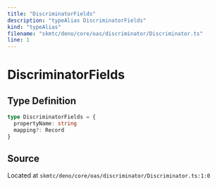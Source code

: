 ```yaml
---
title: "DiscriminatorFields"
description: "typeAlias DiscriminatorFields"
kind: "typeAlias"
filename: "skmtc/deno/core/oas/discriminator/Discriminator.ts"
line: 1
---
```


# DiscriminatorFields

## Type Definition

```typescript
type DiscriminatorFields = {
  propertyName: string
  mapping?: Record
}
```

## Source

Located at `skmtc/deno/core/oas/discriminator/Discriminator.ts:1:0`
